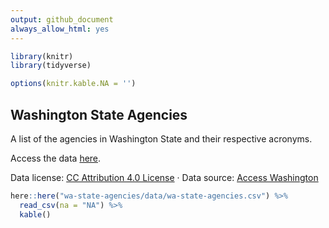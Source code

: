```yaml
---
output: github_document
always_allow_html: yes
---
```


```r
 
library(knitr)
library(tidyverse)

options(knitr.kable.NA = '')
```

## Washington State Agencies

A list of the agencies in Washington State and their respective acronyms.

Access the data [here](https://raw.githubusercontent.com/tiernanmartin/datasets/master/wa-state-agencies/data/wa-state-agencies.csv).

Data license: [CC Attribution 4.0 License](http://creativecommons.org/licenses/by/4.0/) · Data source: [Access Washington](https://access.wa.gov/agency.html) 

```r
here::here("wa-state-agencies/data/wa-state-agencies.csv") %>% 
  read_csv(na = "NA") %>% 
  kable()
```

